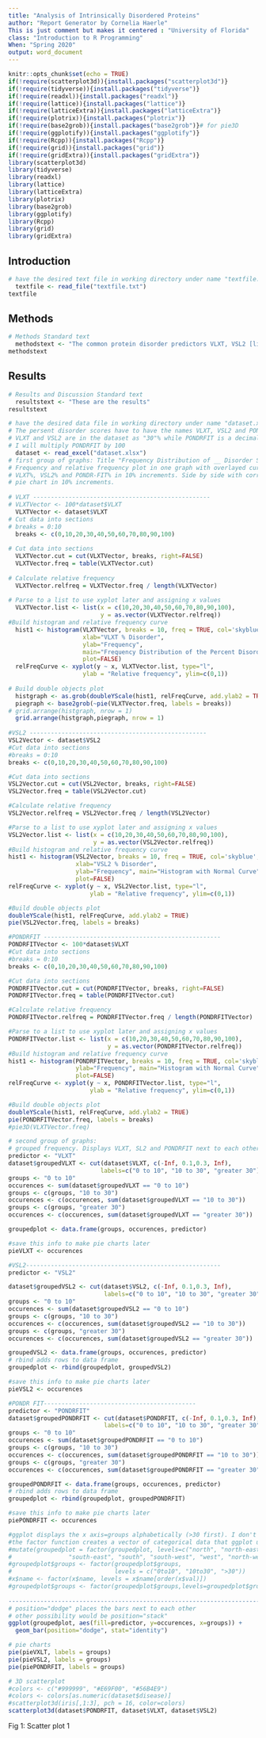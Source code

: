 ```yaml
---
title: "Analysis of Intrinsically Disordered Proteins"
author: "Report Generator by Cornelia Haerle"
This is just comment but makes it centered : "University of Florida"
class: "Introduction to R Programming"
When: "Spring 2020"
output: word_document
---
```


```r
knitr::opts_chunk$set(echo = TRUE)
if(!require(scatterplot3d)){install.packages("scatterplot3d")}
if(!require(tidyverse)){install.packages("tidyverse")}
if(!require(readxl)){install.packages("readxl")}
if(!require(lattice)){install.packages("lattice")}
if(!require(latticeExtra)){install.packages("latticeExtra")}
if(!require(plotrix)){install.packages("plotrix")}
if(!require(base2grob)){install.packages("base2grob")}# for pie3D
if(!require(ggplotify)){install.packages("ggplotify")}
if(!require(Rcpp)){install.packages("Rcpp")}
if(!require(grid)){install.packages("grid")}
if(!require(gridExtra)){install.packages("gridExtra")}
library(scatterplot3d)
library(tidyverse)
library(readxl)
library(lattice)
library(latticeExtra)
library(plotrix) 
library(base2grob)
library(ggplotify)
library(Rcpp) 
library(grid)
library(gridExtra)

```

## Introduction

```r
# have the desired text file in working directory under name "textfile.txt"
  textfile <- read_file("textfile.txt") 
textfile
```

## Methods
```r
# Methods Standard text
  methodstext <- "The common protein disorder predictors VLXT, VSL2 [link](http://www.pondr.com) and the metapredictor PONDRFIT [link](http://original.disprot.org/pondr-fit.php) that are being provided by the input file are analyzed and visualized "
methodstext
```

## Results
```r
# Results and Discussion Standard text
  resultstext <- "These are the results"
resultstext
```

```r
# have the desired data file in working directory under name "dataset.xlsx".
# The persent disorder scores have to have the names VLXT, VSL2 and PONDRFIT.
# VLXT and VSL2 are in the dataset as "30"% while PONDRFIT is a decimal (0.3) so
# I will multiply PONDRFIT by 100
  dataset <- read_excel("dataset.xlsx")
# first group of graphs: Title "Frequency Distribution of __ Disorder Score"
# Frequency and relative frequency plot in one graph with overlayed curve for 
# VLXT%, VSL2% and PONDR-FIT% in 10% increments. Side by side with corresponding 
# pie chart in 10% increments.
    
# VLXT --------------------------------------------------
# VLXTVector <- 100*dataset$VLXT
  VLXTVector <- dataset$VLXT  
# Cut data into sections
# breaks = 0:10
  breaks <- c(0,10,20,30,40,50,60,70,80,90,100) 
    
# Cut data into sections
  VLXTVector.cut = cut(VLXTVector, breaks, right=FALSE)
  VLXTVector.freq = table(VLXTVector.cut) 
    
# Calculate relative frequency
  VLXTVector.relfreq = VLXTVector.freq / length(VLXTVector) 
    
# Parse to a list to use xyplot later and assigning x values
  VLXTVector.list <- list(x = c(10,20,30,40,50,60,70,80,90,100), 
                          y = as.vector(VLXTVector.relfreq))
#Build histogram and relative frequency curve
  hist1 <- histogram(VLXTVector, breaks = 10, freq = TRUE, col='skyblue',
                     xlab="VLXT % Disorder", 
                     ylab="Frequency", 
                     main="Frequency Distribution of the Percent Disorder Score", 
                     plot=FALSE)
  relFreqCurve <- xyplot(y ~ x, VLXTVector.list, type="l", 
                     ylab = "Relative frequency", ylim=c(0,1))
    
# Build double objects plot
  histgraph <- as.grob(doubleYScale(hist1, relFreqCurve, add.ylab2 = TRUE))
  piegraph <- base2grob(~pie(VLXTVector.freq, labels = breaks))
# grid.arrange(histgraph, nrow = 1)
  grid.arrange(histgraph,piegraph, nrow = 1)
  
#VSL2 --------------------------------------------------
VSL2Vector <- dataset$VSL2
#Cut data into sections
#breaks = 0:10
breaks <- c(0,10,20,30,40,50,60,70,80,90,100) 

#Cut data into sections
VSL2Vector.cut = cut(VSL2Vector, breaks, right=FALSE)
VSL2Vector.freq = table(VSL2Vector.cut) 

#Calculate relative frequency
VSL2Vector.relfreq = VSL2Vector.freq / length(VSL2Vector) 

#Parse to a list to use xyplot later and assigning x values
VSL2Vector.list <- list(x = c(10,20,30,40,50,60,70,80,90,100), 
                        y = as.vector(VSL2Vector.relfreq))
#Build histogram and relative frequency curve
hist1 <- histogram(VSL2Vector, breaks = 10, freq = TRUE, col='skyblue', 
                   xlab="VSL2 % Disorder", 
                   ylab="Frequency", main="Histogram with Normal Curve",
                   plot=FALSE)
relFreqCurve <- xyplot(y ~ x, VSL2Vector.list, type="l", 
                       ylab = "Relative frequency", ylim=c(0,1))

#Build double objects plot
doubleYScale(hist1, relFreqCurve, add.ylab2 = TRUE)
pie(VSL2Vector.freq, labels = breaks)

#PONDRFIT --------------------------------------------------
PONDRFITVector <- 100*dataset$VLXT
#Cut data into sections
#breaks = 0:10
breaks <- c(0,10,20,30,40,50,60,70,80,90,100) 

#Cut data into sections
PONDRFITVector.cut = cut(PONDRFITVector, breaks, right=FALSE)
PONDRFITVector.freq = table(PONDRFITVector.cut) 

#Calculate relative frequency
PONDRFITVector.relfreq = PONDRFITVector.freq / length(PONDRFITVector) 

#Parse to a list to use xyplot later and assigning x values
PONDRFITVector.list <- list(x = c(10,20,30,40,50,60,70,80,90,100), 
                            y = as.vector(PONDRFITVector.relfreq))
#Build histogram and relative frequency curve
hist1 <- histogram(PONDRFITVector, breaks = 10, freq = TRUE, col='skyblue', xlab="PONDRFIT % Disorder", 
                   ylab="Frequency", main="Histogram with Normal Curve",
                   plot=FALSE)
relFreqCurve <- xyplot(y ~ x, PONDRFITVector.list, type="l", 
                       ylab = "Relative frequency", ylim=c(0,1))

#Build double objects plot
doubleYScale(hist1, relFreqCurve, add.ylab2 = TRUE)
pie(PONDRFITVector.freq, labels = breaks)
#pie3D(VLXTVector.freq)

```


```r
# second group of graphs:
# grouped frequency. Displays VLXT, SL2 and PONDRFIT next to each other for the 3 groups
predictor <- "VLXT"
dataset$groupedVLXT <- cut(dataset$VLXT, c(-Inf, 0.1,0.3, Inf),
                          labels=c("0 to 10", "10 to 30", "greater 30"))
groups <- "0 to 10"
occurences <- sum(dataset$groupedVLXT == "0 to 10")
groups <- c(groups, "10 to 30")
occurences <- c(occurences, sum(dataset$groupedVLXT == "10 to 30"))
groups <- c(groups, "greater 30")
occurences <- c(occurences, sum(dataset$groupedVLXT == "greater 30"))

groupedplot <- data.frame(groups, occurences, predictor)

#save this info to make pie charts later
pieVLXT <- occurences

#VSL2-------------------------------------------------------
predictor <- "VSL2"

dataset$groupedVSL2 <- cut(dataset$VSL2, c(-Inf, 0.1,0.3, Inf),
                           labels=c("0 to 10", "10 to 30", "greater 30"))
groups <- "0 to 10"
occurences <- sum(dataset$groupedVSL2 == "0 to 10")
groups <- c(groups, "10 to 30")
occurences <- c(occurences, sum(dataset$groupedVSL2 == "10 to 30"))
groups <- c(groups, "greater 30")
occurences <- c(occurences, sum(dataset$groupedVSL2 == "greater 30"))

groupedVSL2 <- data.frame(groups, occurences, predictor)
# rbind adds rows to data frame
groupedplot <- rbind(groupedplot, groupedVSL2)

#save this info to make pie charts later
pieVSL2 <- occurences

#PONDR FIT-------------------------------------------
predictor <- "PONDRFIT"
dataset$groupedPONDRFIT <- cut(dataset$PONDRFIT, c(-Inf, 0.1,0.3, Inf),
                           labels=c("0 to 10", "10 to 30", "greater 30"))
groups <- "0 to 10"
occurences <- sum(dataset$groupedPONDRFIT == "0 to 10")
groups <- c(groups, "10 to 30")
occurences <- c(occurences, sum(dataset$groupedPONDRFIT == "10 to 30"))
groups <- c(groups, "greater 30")
occurences <- c(occurences, sum(dataset$groupedPONDRFIT == "greater 30"))

groupedPONDRFIT <- data.frame(groups, occurences, predictor)
# rbind adds rows to data frame
groupedplot <- rbind(groupedplot, groupedPONDRFIT)

#save this info to make pie charts later
piePONDRFIT <- occurences

#ggplot displays the x axis=groups alphabetically (>30 first). I don't want that
#the factor function creates a vector of categorical data that ggplot uses to sort
#mutate(groupedplot = factor(groupedplot, levels=c("north", "north-east", "east", 
#                "south-east", "south", "south-west", "west", "north-west")))
#groupedplot$groups <- factor(groupedplot$groups, 
#                             levels = c("0to10", "10to30", ">30"))
#x$name <- factor(x$name, levels = x$name[order(x$val)])
#groupedplot$groups <- factor(groupedplot$groups,levels=groupedplot$groups[order(x$val)])
                           
----------------------------------------------------------------------------------
# position="dodge" places the bars next to each other 
# other possibility would be position="stack"
ggplot(groupedplot, aes(fill=predictor, y=occurences, x=groups)) + 
  geom_bar(position="dodge", stat="identity")

# pie charts
pie(pieVXLT, labels = groups)
pie(pieVSL2, labels = groups)
pie(piePONDRFIT, labels = groups)
```

```r
# 3D scatterplot
#colors <- c("#999999", "#E69F00", "#56B4E9")
#colors <- colors[as.numeric(dataset$disease)]
#scatterplot3d(iris[,1:3], pch = 16, color=colors)
scatterplot3d(dataset$PONDRFIT, dataset$VLXT, dataset$VSL2)
```

Fig 1: Scatter plot 1 

